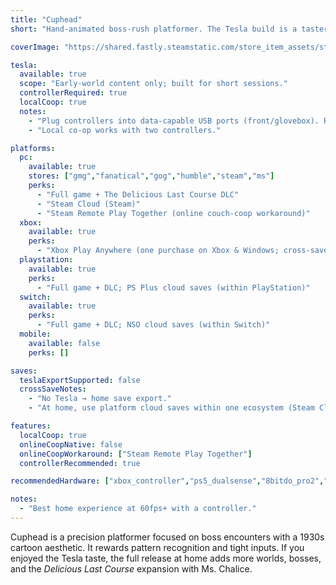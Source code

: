 ```yaml
---
title: "Cuphead"
short: "Hand-animated boss-rush platformer. The Tesla build is a taster; the full game + DLC shine at home."

coverImage: "https://shared.fastly.steamstatic.com/store_item_assets/steam/apps/268910/capsule_616x353.jpg"

tesla:
  available: true
  scope: "Early-world content only; built for short sessions."
  controllerRequired: true
  localCoop: true
  notes:
    - "Plug controllers into data-capable USB ports (front/glovebox). Rear ports are power-only on many models."
    - "Local co-op works with two controllers."

platforms:
  pc:
    available: true
    stores: ["gmg","fanatical","gog","humble","steam","ms"]
    perks:
      - "Full game + The Delicious Last Course DLC"
      - "Steam Cloud (Steam)"
      - "Steam Remote Play Together (online couch-coop workaround)"
  xbox:
    available: true
    perks:
      - "Xbox Play Anywhere (one purchase on Xbox & Windows; cross-saves)"
  playstation:
    available: true
    perks:
      - "Full game + DLC; PS Plus cloud saves (within PlayStation)"
  switch:
    available: true
    perks:
      - "Full game + DLC; NSO cloud saves (within Switch)"
  mobile:
    available: false
    perks: []

saves:
  teslaExportSupported: false
  crossSaveNotes:
    - "No Tesla → home save export."
    - "At home, use platform cloud saves within one ecosystem (Steam Cloud, Xbox Play Anywhere, etc.)."

features:
  localCoop: true
  onlineCoopNative: false
  onlineCoopWorkaround: ["Steam Remote Play Together"]
  controllerRecommended: true

recommendedHardware: ["xbox_controller","ps5_dualsense","8bitdo_pro2","usb_hub"]

notes:
  - "Best home experience at 60fps+ with a controller."
---
```


Cuphead is a precision platformer focused on boss encounters with a 1930s cartoon aesthetic. It rewards pattern recognition and tight inputs. If you enjoyed the Tesla taste, the full release at home adds more worlds, bosses, and the *Delicious Last Course* expansion with Ms. Chalice.
